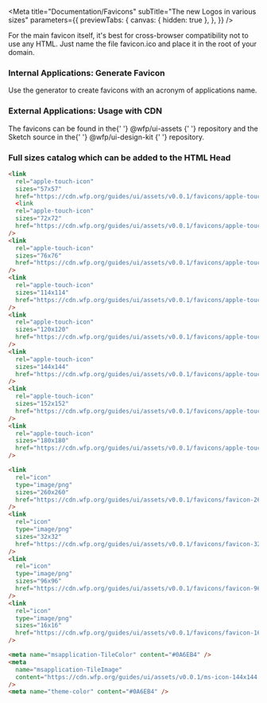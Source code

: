 
<Meta
  title="Documentation/Favicons"
  subTitle="The new Logos in various sizes"
  parameters={{
    previewTabs: {
      canvas: { hidden: true },
    },
  }}
/>

For the main favicon itself, it's best for cross-browser compatibility not to
use any HTML. Just name the file favicon.ico and place it in the root of your
domain.

### Internal Applications: Generate Favicon

Use the generator to create favicons with an acronym of applications name.

<FaviconGenerator />

### External Applications: Usage with CDN

<p>
  The favicons can be found in the{' '}
  <Link href="https://github.com/wfp/ui-assets/tree/master/src/favicons">
    @wfp/ui-assets
  </Link>{' '}
  repository and the Sketch source in the{' '}
  <Link href="https://github.com/wfp/ui-design-kit/blob/master/WFP%20Icons.sketch">
    @wfp/ui-design-kit
  </Link>{' '}
  repository.
</p>

### Full sizes catalog which can be added to the HTML Head

```html
<link
  rel="apple-touch-icon"
  sizes="57x57"
  href="https://cdn.wfp.org/guides/ui/assets/v0.0.1/favicons/apple-touch-icon-57-precomposed.png"
  <link
  rel="apple-touch-icon"
  sizes="72x72"
  href="https://cdn.wfp.org/guides/ui/assets/v0.0.1/favicons/apple-touch-icon-72-precomposed.png"
/>
<link
  rel="apple-touch-icon"
  sizes="76x76"
  href="https://cdn.wfp.org/guides/ui/assets/v0.0.1/favicons/apple-touch-icon-56-precomposed.png"
/>
<link
  rel="apple-touch-icon"
  sizes="114x114"
  href="https://cdn.wfp.org/guides/ui/assets/v0.0.1/favicons/apple-touch-icon-114-precomposed.png"
/>
<link
  rel="apple-touch-icon"
  sizes="120x120"
  href="https://cdn.wfp.org/guides/ui/assets/v0.0.1/favicons/apple-touch-icon-120-precomposed.png"
/>
<link
  rel="apple-touch-icon"
  sizes="144x144"
  href="https://cdn.wfp.org/guides/ui/assets/v0.0.1/favicons/apple-touch-icon-144-precomposed.png"
/>
<link
  rel="apple-touch-icon"
  sizes="152x152"
  href="https://cdn.wfp.org/guides/ui/assets/v0.0.1/favicons/apple-touch-icon-152-precomposed.png"
/>
<link
  rel="apple-touch-icon"
  sizes="180x180"
  href="https://cdn.wfp.org/guides/ui/assets/v0.0.1/favicons/apple-touch-icon-180-precomposed.png"
/>

<link
  rel="icon"
  type="image/png"
  sizes="260x260"
  href="https://cdn.wfp.org/guides/ui/assets/v0.0.1/favicons/favicon-260x260.png"
/>
<link
  rel="icon"
  type="image/png"
  sizes="32x32"
  href="https://cdn.wfp.org/guides/ui/assets/v0.0.1/favicons/favicon-32x32.png"
/>
<link
  rel="icon"
  type="image/png"
  sizes="96x96"
  href="https://cdn.wfp.org/guides/ui/assets/v0.0.1/favicons/favicon-96x96.png"
/>
<link
  rel="icon"
  type="image/png"
  sizes="16x16"
  href="https://cdn.wfp.org/guides/ui/assets/v0.0.1/favicons/favicon-16x16.png"
/>

<meta name="msapplication-TileColor" content="#0A6EB4" />
<meta
  name="msapplication-TileImage"
  content="https://cdn.wfp.org/guides/ui/assets/v0.0.1/ms-icon-144x144.png"
/>
<meta name="theme-color" content="#0A6EB4" />
```
